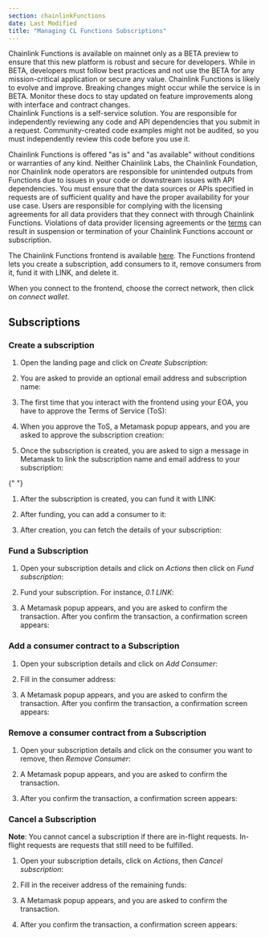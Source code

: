 ```yaml
---
section: chainlinkFunctions
date: Last Modified
title: "Managing CL Functions Subscriptions"
---
```



<Aside type="note" title="Mainnet Beta">
Chainlink Functions is available on mainnet only as a BETA preview to ensure that this new platform is robust and secure for developers. While in BETA, developers must follow best practices and not use the BETA for any mission-critical application or secure any value. Chainlink Functions is likely to evolve and improve. Breaking changes might occur while the service is in BETA. Monitor these docs to stay updated on feature improvements along with interface and contract changes.

</Aside>

<Aside type="note">
Chainlink Functions is a self-service solution. You are responsible for independently reviewing any code and API dependencies that you submit in a request. Community-created code examples might not be audited, so you must independently review this code before you use it.

Chainlink Functions is offered "as is" and "as available" without conditions or warranties of any kind. Neither Chainlink Labs, the Chainlink Foundation, nor Chainlink node operators are responsible for unintended outputs from Functions due to issues in your code or downstream issues with API dependencies. You must ensure that the data sources or APIs specified in requests are of sufficient quality and have the proper availability for your use case. Users are responsible for complying with the licensing agreements for all data providers that they connect with through Chainlink Functions. Violations of data provider licensing agreements or the [terms](https://chain.link/terms) can result in suspension or termination of your Chainlink Functions account or subscription.

</Aside>

The Chainlink Functions frontend is available [here](https://functions.chain.link/). The Functions frontend lets you create a subscription, add consumers to it, remove consumers from it, fund it with LINK, and delete it.

When you connect to the frontend, choose the correct network, then click on _connect wallet_.

## Subscriptions

### Create a subscription

1. Open the landing page and click on _Create Subscription_:

   <ClickToZoom
     src="/images/chainlink-functions/tutorials/subscription/frontend-landing.jpg"
     alt="Chainlink Functions subscription landing page"
   />

1. You are asked to provide an optional email address and subscription name:

   <ClickToZoom
     src="/images/chainlink-functions/tutorials/subscription/create-subscription.jpg"
     alt="Chainlink Functions create subscription"
   />

1. The first time that you interact with the frontend using your EOA, you have to approve the Terms of Service (ToS):

   <ClickToZoom
     src="/images/chainlink-functions/tutorials/subscription/acceptTos.jpg"
     alt="Chainlink Functions accept ToS"
   />

1. When you approve the ToS, a Metamask popup appears, and you are asked to approve the subscription creation:

   <ClickToZoom
     src="/images/chainlink-functions/tutorials/subscription/approve-create-subscription.jpg"
     alt="Chainlink Functions approve subscriptions creation"
   />

1. Once the subscription is created, you are asked to sign a message in Metamask to link the subscription name and email address to your subscription:

<ClickToZoom
  src="/images/chainlink-functions/tutorials/subscription/sign-message-tos.jpg"
  alt="Chainlink Functions sign message ToS"
/>

{" "}

<ClickToZoom
  src="/images/chainlink-functions/tutorials/subscription/sign-message-tos-metamask.jpg"
  alt="Chainlink Functions sign message ToS Metamask"
/>

1. After the subscription is created, you can fund it with LINK:

   <ClickToZoom
     src="/images/chainlink-functions/tutorials/subscription/subscription-created-add-funds.jpg"
     alt="Chainlink Functions subscription add funds"
   />

1. After funding, you can add a consumer to it:

   <ClickToZoom
     src="/images/chainlink-functions/tutorials/subscription/subscription-created-add-consumer.jpg"
     alt="Chainlink Functions subscription add consumer"
   />

   <ClickToZoom
     src="/images/chainlink-functions/tutorials/subscription/subscription-created-add-consumer-2.jpg"
     alt="Chainlink Functions subscription add consumer"
   />

1. After creation, you can fetch the details of your subscription:

   <ClickToZoom
     src="/images/chainlink-functions/tutorials/subscription/subscription-details-after-creation.jpg"
     alt="Chainlink Functions subscription details"
   />

### Fund a Subscription

1. Open your subscription details and click on _Actions_ then click on _Fund subscription_:

   <ClickToZoom
     src="/images/chainlink-functions/tutorials/subscription/your-subscription-click-fund.jpg"
     alt="Chainlink Functions click fund"
   />

1. Fund your subscription. For instance, _0.1 LINK_:

   <ClickToZoom
     src="/images/chainlink-functions/tutorials/subscription/your-subscription-add-fund.jpg"
     alt="Chainlink Functions add fund to your subscription"
   />

1. A Metamask popup appears, and you are asked to confirm the transaction. After you confirm the transaction, a confirmation screen appears:

   <ClickToZoom
     src="/images/chainlink-functions/tutorials/subscription/your-subscription-funded.jpg"
     alt="Chainlink Functions subscription funded"
   />

### Add a consumer contract to a Subscription

1. Open your subscription details and click on _Add Consumer_:

   <ClickToZoom
     src="/images/chainlink-functions/tutorials/subscription/your-subscription-add-consumer.jpg"
     alt="Chainlink Functions add consumer"
   />

1. Fill in the consumer address:

   <ClickToZoom
     src="/images/chainlink-functions/tutorials/subscription/your-subscription-fill-consumer.jpg"
     alt="Chainlink Functions provider consumer address"
   />

1. A Metamask popup appears, and you are asked to confirm the transaction. After you confirm the transaction, a confirmation screen appears:

   <ClickToZoom
     src="/images/chainlink-functions/tutorials/subscription/your-subscription-consumer-added.jpg"
     alt="Chainlink Functions consumer added"
   />

### Remove a consumer contract from a Subscription

1. Open your subscription details and click on the consumer you want to remove, then _Remove Consumer_:

   <ClickToZoom
     src="/images/chainlink-functions/tutorials/subscription/your-subscription-remove-consumer.jpg"
     alt="Chainlink Functions remove consumer"
   />

1. A Metamask popup appears, and you are asked to confirm the transaction.

   <ClickToZoom
     src="/images/chainlink-functions/tutorials/subscription/your-subscription-remove-consumer-confirm.jpg"
     alt="Chainlink Functions confirm the removal of the consumer"
   />

   <ClickToZoom
     src="/images/chainlink-functions/tutorials/subscription/your-subscription-remove-consumer-confirm2.jpg"
     alt="Chainlink Functions confirm the removal of the consumer in Metamask"
   />

1. After you confirm the transaction, a confirmation screen appears:

   <ClickToZoom
     src="/images/chainlink-functions/tutorials/subscription/your-subscription-consumer-removed.jpg"
     alt="Chainlink Functions consumer removed"
   />

### Cancel a Subscription

**Note**: You cannot cancel a subscription if there are in-flight requests. In-flight requests are requests that still need to be fulfilled.

1. Open your subscription details, click on _Actions_, then _Cancel subscription_:

   <ClickToZoom
     src="/images/chainlink-functions/tutorials/subscription/your-subscription-cancel.jpg"
     alt="Chainlink Functions cancel subscription"
   />

1. Fill in the receiver address of the remaining funds:

   <ClickToZoom
     src="/images/chainlink-functions/tutorials/subscription/your-subscription-cancel2.jpg"
     alt="Chainlink Functions cancel subscription"
   />

1. A Metamask popup appears, and you are asked to confirm the transaction.

   <ClickToZoom
     src="/images/chainlink-functions/tutorials/subscription/your-subscription-cancel-confirm.jpg"
     alt="Chainlink Functions confirm the removal of the subscription"
   />

   <ClickToZoom
     src="/images/chainlink-functions/tutorials/subscription/your-subscription-cancel-confirm2.jpg"
     alt="Chainlink Functions confirm the removal of the subscription in Metamask"
   />

1. After you confirm the transaction, a confirmation screen appears:

   <ClickToZoom
     src="/images/chainlink-functions/tutorials/subscription/your-subscription-cancelled.jpg"
     alt="Chainlink Functions subscription canceled"
   />
